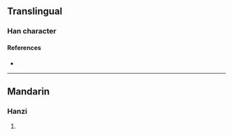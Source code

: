 {{character info/new}}
==Translingual==

===Han character===
{{Han char|rn=85|rad=水|as=14|sn=17|four=34100|canj=ETGI|ids=⿰氵對}}

====References====
* {{Han ref|kx=0656.150|dkj=18511|dj=1067.010|hdz=31769.030|uh=6FE7|ud=28647|bh=ED55|bd=60757}}

----

==Mandarin==

===Hanzi===
{{cmn-hanzi|pin=[[duì]] ([[dui4]])|wg=tui<sup>4</sup>}}

# {{defn|lang=cmn|sort=水14}}